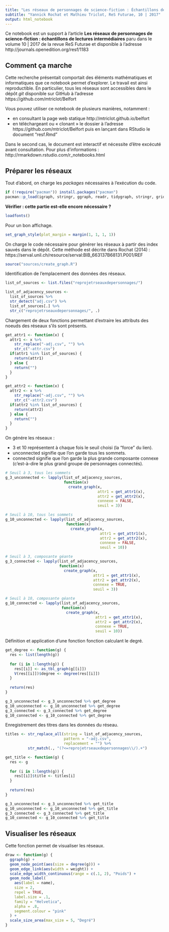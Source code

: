 ```yaml
---
title: "Les réseaux de personnages de science-fiction : Échantillons de lectures intermédiaires"
subtitle: "Yannick Rochat et Mathieu Triclot, ReS Futurae, 10 | 2017"
output: html_notebook
---
```


Ce notebook est un support à l'article **Les réseaux de personnages de science-fiction : échantillons de lectures intermédiaires** paru dans le volume 10 | 2017 de la revue ReS Futurae et disponible à l'adresse http://journals.openedition.org/resf/1183 

## Comment ça marche

Cette recherche présentait comportait des éléments mathématiques et informatiques que ce notebook permet d'explorer. Le travail est ainsi reproductible. En particulier, tous les réseaux sont accessibles dans le dépôt *git* disponible sur GitHub à l'adresse https://github.com/mtriclot/Belfort

Vous pouvez utiliser ce notebook de plusieurs manières, notamment :

* en consultant la page web statique http://mtriclot.github.io/belfort
* en téléchargeant ou « clonant » le dossier à l'adresse https://github.com/mtriclot/Belfort puis en lançant dans RStudio le document "resf.Rmd"

Dans le second cas, le document est interactif et nécessite d'être excécuté avant consultation. Pour plus d'informations : http://rmarkdown.rstudio.com/r_notebooks.html 

## Préparer les réseaux

Tout d'abord, on charge les *packages* nécessaires à l'exécution du code.

```r
if (!require("pacman")) install.packages("pacman")
pacman::p_load(igraph, stringr, ggraph, readr, tidygraph, stringr, gridExtra, extrafont)
```

**Vérifier : cette partie est-elle encore nécessaire ?**

```r
loadfonts()
```

Pour un bon affichage.

```r
set_graph_style(plot_margin = margin(1, 1, 1, 1))
```

On charge le code nécessaire pour générer les réseaux à partir des index sauvés dans le dépôt. Cette méthode est décrite dans Rochat (2014) : https://serval.unil.ch/resource/serval:BIB_663137B68131.P001/REF

```r
source("sources/create_graph.R")
```

Identification de l'emplacement des données des réseaux.

```r
list_of_sources <- list.files("reprojetrseauxdepersonnages/")

list_of_adjacency_sources <-
  list_of_sources %>%
  str_detect("adj.csv") %>%
  list_of_sources[.] %>%
  str_c("reprojetrseauxdepersonnages/", .)

```

Chargement de deux fonctions permettant d'extraire les attributs des noeuds des réseaux s'ils sont présents.

```r
get_attr1 <- function(x) {
  attr1 <- x %>% 
    str_replace("-adj.csv", "") %>% 
    str_c("-attr.csv")
  if(attr1 %in% list_of_sources) {
    return(attr1)
  } else {
    return("")
  }
}

get_attr2 <- function(x) {
  attr2 <- x %>% 
    str_replace("-adj.csv", "") %>% 
    str_c("-attr2.csv")
  if(attr2 %in% list_of_sources) {
    return(attr2)
  } else {
    return("")
  }
}
```

On génére les réseaux :

* 3 et 10 représentent à chaque fois le seuil choisi (la "force" du lien).
* unconnected signifie que l'on garde tous les sommets.
* connected signifie que l'on garde la plus grande composante connexe (c'est-à-dire le plus grand groupe de personnages connectés). 

```r

# Seuil à 3, tous les sommets
g_3_unconnected <- lapply(list_of_adjacency_sources,
                          function(x)
                            create_graph(x,
                                         attr1 = get_attr1(x),
                                         attr2 = get_attr2(x),
                                         connexe = FALSE,
                                         seuil = 3))

# Seuil à 10, tous les sommets
g_10_unconnected <- lapply(list_of_adjacency_sources,
                           function(x)
                             create_graph(x,
                                          attr1 = get_attr1(x),
                                          attr2 = get_attr2(x),
                                          connexe = FALSE,
                                          seuil = 10))

# Seuil à 3, composante géante
g_3_connected <- lapply(list_of_adjacency_sources,
                        function(x)
                          create_graph(x,
                                       attr1 = get_attr1(x),
                                       attr2 = get_attr2(x),
                                       connexe = TRUE,
                                       seuil = 3))

# Seuil à 10, composante géante
g_10_connected <- lapply(list_of_adjacency_sources,
                         function(x)
                           create_graph(x,
                                        attr1 = get_attr1(x),
                                        attr2 = get_attr2(x),
                                        connexe = TRUE,
                                        seuil = 10))
```

Définition et application d'une fonction fonction calculant le degré.

```r
get_degree <- function(g) {
  res <- list(length(g))
  
  for (i in 1:length(g)) {
    res[[i]] <- as_tbl_graph(g[[i]])
    V(res[[i]])$degree <- degree(res[[i]])
  }
  
  return(res)
}

g_3_unconnected <- g_3_unconnected %>% get_degree
g_10_unconnected <- g_10_unconnected %>% get_degree
g_3_connected <- g_3_connected %>% get_degree
g_10_connected <- g_10_connected %>% get_degree
```

Enregistrement des titres dans les données du réseau.

```r
titles <- str_replace_all(string = list_of_adjacency_sources,
                          pattern = "-adj.csv",
                          replacement = "") %>%
          str_match(., "(?<=reprojetrseauxdepersonnages\\/).+")

get_title <- function(g) {
  res <- g
  
  for (i in 1:length(g)) {
    res[[i]]$title <- titles[i]
  }
  
  return(res)
}

g_3_unconnected <- g_3_unconnected %>% get_title
g_10_unconnected <- g_10_unconnected %>% get_title
g_3_connected <- g_3_connected %>% get_title
g_10_connected <- g_10_connected %>% get_title
```

## Visualiser les réseaux

Cette fonction permet de visualiser les réseaux.

```r
draw <- function(g) {
  ggraph(g) +
  geom_node_point(aes(size = degree(g))) +
  geom_edge_link(aes(width = weight)) +
  scale_edge_width_continuous(range = c(.1, 2), "Poids") +
  geom_node_label(
    aes(label = name),
    size = 2,
    repel = TRUE,
    label.size = .1,
    family = "Helvetica",
    alpha = .8,
    segment.colour = "pink"
  ) +
  scale_size_area(max_size = 5, "Degré")
}
```


